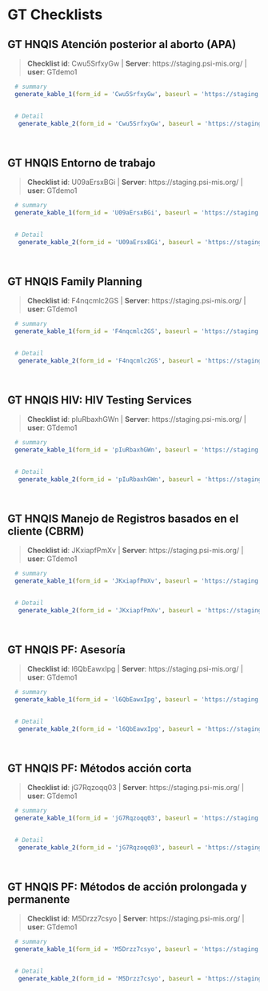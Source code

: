 # GT Checklists {#GT}


## GT HNQIS Atención posterior al aborto (APA) 

    
>__Checklist id__: Cwu5SrfxyGw   | __Server__: https://staging.psi-mis.org/ | __user__: GTdemo1 


```r
  
  # summary
  generate_kable_1(form_id = 'Cwu5SrfxyGw', baseurl = 'https://staging.psi-mis.org/')
  

  # Detail 
   generate_kable_2(form_id = 'Cwu5SrfxyGw', baseurl = 'https://staging.psi-mis.org/', ignore_text = T, ignore_parent = T, ignore_real_or_simulated = T)

   
```

## GT HNQIS Entorno de trabajo 

    
>__Checklist id__: U09aErsxBGi   | __Server__: https://staging.psi-mis.org/ | __user__: GTdemo1 


```r
  
  # summary
  generate_kable_1(form_id = 'U09aErsxBGi', baseurl = 'https://staging.psi-mis.org/')
  

  # Detail 
   generate_kable_2(form_id = 'U09aErsxBGi', baseurl = 'https://staging.psi-mis.org/', ignore_text = T, ignore_parent = T, ignore_real_or_simulated = T)

   
```

## GT HNQIS Family Planning 

    
>__Checklist id__: F4nqcmlc2GS   | __Server__: https://staging.psi-mis.org/ | __user__: GTdemo1 


```r
  
  # summary
  generate_kable_1(form_id = 'F4nqcmlc2GS', baseurl = 'https://staging.psi-mis.org/')
  

  # Detail 
   generate_kable_2(form_id = 'F4nqcmlc2GS', baseurl = 'https://staging.psi-mis.org/', ignore_text = T, ignore_parent = T, ignore_real_or_simulated = T)

   
```

## GT HNQIS HIV: HIV Testing Services 

    
>__Checklist id__: pIuRbaxhGWn   | __Server__: https://staging.psi-mis.org/ | __user__: GTdemo1 


```r
  
  # summary
  generate_kable_1(form_id = 'pIuRbaxhGWn', baseurl = 'https://staging.psi-mis.org/')
  

  # Detail 
   generate_kable_2(form_id = 'pIuRbaxhGWn', baseurl = 'https://staging.psi-mis.org/', ignore_text = T, ignore_parent = T, ignore_real_or_simulated = T)

   
```

## GT HNQIS Manejo de Registros basados en el cliente (CBRM) 

    
>__Checklist id__: JKxiapfPmXv   | __Server__: https://staging.psi-mis.org/ | __user__: GTdemo1 


```r
  
  # summary
  generate_kable_1(form_id = 'JKxiapfPmXv', baseurl = 'https://staging.psi-mis.org/')
  

  # Detail 
   generate_kable_2(form_id = 'JKxiapfPmXv', baseurl = 'https://staging.psi-mis.org/', ignore_text = T, ignore_parent = T, ignore_real_or_simulated = T)

   
```

## GT HNQIS PF: Asesoría 

    
>__Checklist id__: l6QbEawxIpg   | __Server__: https://staging.psi-mis.org/ | __user__: GTdemo1 


```r
  
  # summary
  generate_kable_1(form_id = 'l6QbEawxIpg', baseurl = 'https://staging.psi-mis.org/')
  

  # Detail 
   generate_kable_2(form_id = 'l6QbEawxIpg', baseurl = 'https://staging.psi-mis.org/', ignore_text = T, ignore_parent = T, ignore_real_or_simulated = T)

   
```

## GT HNQIS PF: Métodos acción corta 

    
>__Checklist id__: jG7Rqzoqq03   | __Server__: https://staging.psi-mis.org/ | __user__: GTdemo1 


```r
  
  # summary
  generate_kable_1(form_id = 'jG7Rqzoqq03', baseurl = 'https://staging.psi-mis.org/')
  

  # Detail 
   generate_kable_2(form_id = 'jG7Rqzoqq03', baseurl = 'https://staging.psi-mis.org/', ignore_text = T, ignore_parent = T, ignore_real_or_simulated = T)

   
```

## GT HNQIS PF: Métodos de acción prolongada y permanente 

    
>__Checklist id__: M5Drzz7csyo   | __Server__: https://staging.psi-mis.org/ | __user__: GTdemo1 


```r
  
  # summary
  generate_kable_1(form_id = 'M5Drzz7csyo', baseurl = 'https://staging.psi-mis.org/')
  

  # Detail 
   generate_kable_2(form_id = 'M5Drzz7csyo', baseurl = 'https://staging.psi-mis.org/', ignore_text = T, ignore_parent = T, ignore_real_or_simulated = T)

   
```
